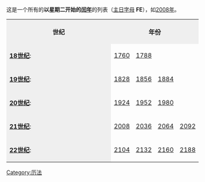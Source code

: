 {{Unreferenced|time=2012-12-31T14:51:44+00:00}}
这是一个所有的'''以星期二开始的[[闰年|闰年]]'''的列表（[[主日字母|主日字母]] '''FE'''），如[[2008年|2008年]]。

{{Year3|2|1|3}}

{{日历列表}}

<table>
<tr style="background-color:#efefef;">

<th>世纪</th>
<th align="center" colspan="10">年份</th>
<tr>

<td style="background-color:#efefef;">'''[[18世纪|18世纪]]''':</td>
<td width="9%">[[1760年|1760]]</td>
<td width="9%">[[1788年|1788]]</td>
</tr>
<tr>

<td style="background-color:#efefef;">'''[[19世纪|19世纪]]''':</td>
<td width="9%">[[1828年|1828]]</td>
<td width="9%">[[1856年|1856]]</td>
<td width="9%">[[1884年|1884]]</td>
</tr>
<tr>

<td style="background-color:#efefef;">'''[[20世纪|20世纪]]''':</td>
<td width="9%">[[1924年|1924]]</td>
<td width="9%">[[1952年|1952]]</td>
<td width="9%">[[1980年|1980]]</td>
</tr>
<tr>

<td style="background-color:#efefef;">'''[[21世纪|21世纪]]''':</td>
<td width="9%">[[2008年|2008]]</td>
<td width="9%">[[2036年|2036]]</td>
<td width="9%">[[2064年|2064]]</td>
<td width="9%">[[2092年|2092]]</td>
</tr>
<tr>

<td style="background-color:#efefef;">'''[[22世纪|22世纪]]''':</td>
<td width="9%">[[2104年|2104]]</td>
<td width="9%">[[2132年|2132]]</td>
<td width="9%">[[2160年|2160]]</td>
<td width="9%">[[2188年|2188]]</td>
</tr>
<table>

[[Category:历法|Category:历法]]